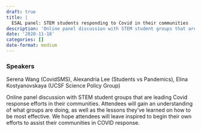 ```yaml
---
draft: true 
title: |
  ESAL panel: STEM students responding to Covid in their communities
description: 'Online panel discussion with STEM student groups that are leading Covid response efforts in their communities.'
date: '2020-11-18'
categories: []
date-format: medium 
---
```



### Speakers  
Serena Wang (CovidSMS), Alexandria Lee (Students vs Pandemics), Elina Kostyanovskaya (UCSF Science Policy Group)

Online panel discussion with STEM student groups that are leading Covid response efforts in their communities. Attendees will gain an understanding of what groups are doing, as well as the lessons they’ve learned on how to be most effective. We hope attendees will leave inspired to begin their own efforts to assist their communities in COVID response.


